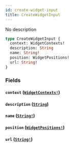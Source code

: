 ```yaml
---
id: create-widget-input
title: CreateWidgetInput
---
```


No description

```graphql
type CreateWidgetInput {
  context: WidgetContexts!
  description: String
  name: String!
  position: WidgetPositions!
  url: String!
}
```

### Fields

#### `context` ([`WidgetContexts!`](/docs/graphql/enums/widget-contexts))

#### `description` ([`String`](/docs/graphql/scalars/string))

#### `name` ([`String!`](/docs/graphql/scalars/string))

#### `position` ([`WidgetPositions!`](/docs/graphql/enums/widget-positions))

#### `url` ([`String!`](/docs/graphql/scalars/string))
